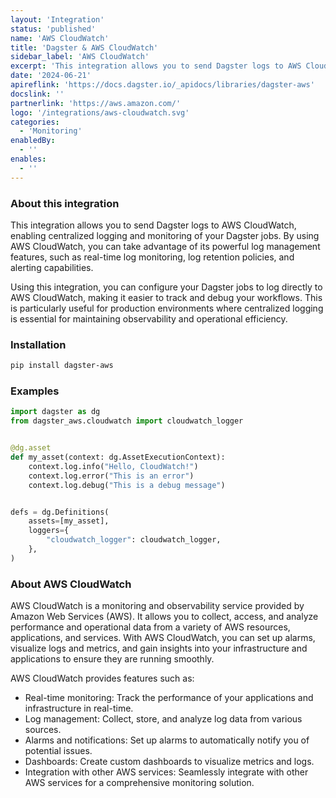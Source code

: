 ```yaml
---
layout: 'Integration'
status: 'published'
name: 'AWS CloudWatch'
title: 'Dagster & AWS CloudWatch'
sidebar_label: 'AWS CloudWatch'
excerpt: 'This integration allows you to send Dagster logs to AWS CloudWatch, enabling centralized logging and monitoring of your Dagster jobs.'
date: '2024-06-21'
apireflink: 'https://docs.dagster.io/_apidocs/libraries/dagster-aws'
docslink: ''
partnerlink: 'https://aws.amazon.com/'
logo: '/integrations/aws-cloudwatch.svg'
categories:
  - 'Monitoring'
enabledBy:
  - ''
enables:
  - ''
---
```


### About this integration

This integration allows you to send Dagster logs to AWS CloudWatch, enabling centralized logging and monitoring of your Dagster jobs. By using AWS CloudWatch, you can take advantage of its powerful log management features, such as real-time log monitoring, log retention policies, and alerting capabilities.

Using this integration, you can configure your Dagster jobs to log directly to AWS CloudWatch, making it easier to track and debug your workflows. This is particularly useful for production environments where centralized logging is essential for maintaining observability and operational efficiency.

### Installation

```bash
pip install dagster-aws
```

### Examples

```python
import dagster as dg
from dagster_aws.cloudwatch import cloudwatch_logger


@dg.asset
def my_asset(context: dg.AssetExecutionContext):
    context.log.info("Hello, CloudWatch!")
    context.log.error("This is an error")
    context.log.debug("This is a debug message")


defs = dg.Definitions(
    assets=[my_asset],
    loggers={
        "cloudwatch_logger": cloudwatch_logger,
    },
)
```

### About AWS CloudWatch

AWS CloudWatch is a monitoring and observability service provided by Amazon Web Services (AWS). It allows you to collect, access, and analyze performance and operational data from a variety of AWS resources, applications, and services. With AWS CloudWatch, you can set up alarms, visualize logs and metrics, and gain insights into your infrastructure and applications to ensure they are running smoothly.

AWS CloudWatch provides features such as:

- Real-time monitoring: Track the performance of your applications and infrastructure in real-time.
- Log management: Collect, store, and analyze log data from various sources.
- Alarms and notifications: Set up alarms to automatically notify you of potential issues.
- Dashboards: Create custom dashboards to visualize metrics and logs.
- Integration with other AWS services: Seamlessly integrate with other AWS services for a comprehensive monitoring solution.
